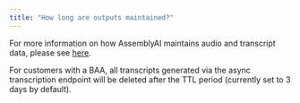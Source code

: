 ```yaml
---
title: "How long are outputs maintained?"
---
```


For more information on how AssemblyAI maintains audio and transcript data, please see [here](https://support.assemblyai.com/articles/2240096256-does-assemblyai-offer-zero-data-retention).

For customers with a BAA, all transcripts generated via the async transcription endpoint will be deleted after the TTL period (currently set to 3 days by default).
